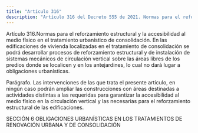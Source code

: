 ```yaml
---
title: "Artículo 316"
description: "Artículo 316 del Decreto 555 de 2021. Normas para el reforzamiento estructural y la accesibilidad al medio físico en el tratamiento urb..."
---
```


Artículo 316.Normas para el reforzamiento estructural y la accesibilidad al medio físico en el tratamiento urbanístico de consolidación. En las edificaciones de vivienda localizadas en el tratamiento de consolidación se podrá desarrollar procesos de reforzamiento estructural y de instalación de sistemas mecánicos de circulación vertical sobre las áreas libres de los predios donde se localicen y en los antejardines, lo cual no dará lugar a obligaciones urbanísticas.
 
Parágrafo. Las intervenciones de las que trata el presente artículo, en ningún caso podrán ampliar las construcciones con áreas destinadas a actividades distintas a las requeridas para garantizar la accesibilidad al medio físico en la circulación vertical y las necesarias para el reforzamiento estructural de las edificaciones.
 
SECCIÓN 6
OBLIGACIONES URBANÍSTICAS EN LOS TRATAMIENTOS DE RENOVACIÓN URBANA Y DE CONSOLIDACIÓN